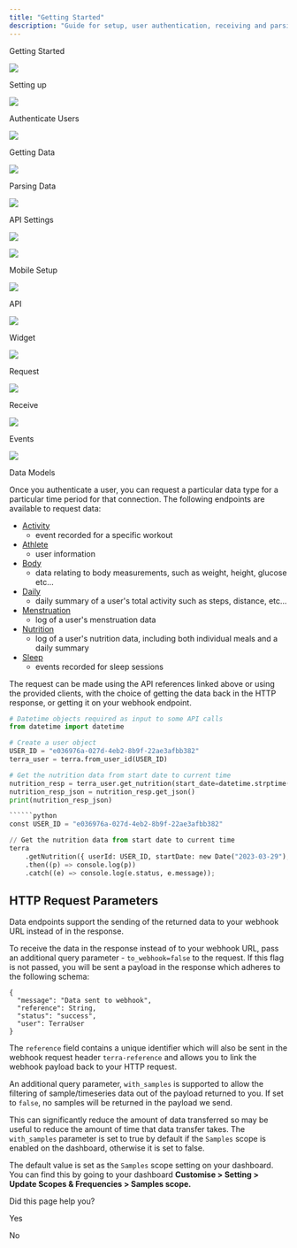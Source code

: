 ```yaml
---
title: "Getting Started"
description: "Guide for setup, user authentication, receiving and parsing data, and API settings"
---
```

Getting Started  
  
![](https://terradocs.s3.eu-west-2.amazonaws.com/icons/getting-started.png)

Setting up  
  
![](https://terradocs.s3.eu-west-2.amazonaws.com/icons/install-on-backend.png)

Authenticate Users  
  
![](https://terradocs.s3.eu-west-2.amazonaws.com/icons/authenticate-users.png)

Getting Data  
  
![](https://terradocs.s3.eu-west-2.amazonaws.com/icons/receive-data.png)

Parsing Data  
  
![](https://terradocs.s3.eu-west-2.amazonaws.com/icons/understand-our-data.png)

API Settings  
  
![](https://terradocs.s3.eu-west-2.amazonaws.com/icons/customise-terra.png)

![](https://terradocs.s3.eu-west-2.amazonaws.com/icons/manage-integrations.png)  
  
Mobile Setup

![](https://terradocs.s3.eu-west-2.amazonaws.com/icons/api-data-models.png)  
  
API

![](https://terradocs.s3.eu-west-2.amazonaws.com/icons/widget.png)  
  
Widget

![](https://terradocs.s3.eu-west-2.amazonaws.com/icons/historical-data.png)  
  
Request

![](https://terradocs.s3.eu-west-2.amazonaws.com/icons/new-data.png)  
  
Receive

![](https://terradocs.s3.eu-west-2.amazonaws.com/icons/event-types.png)  
  
Events

![](https://terradocs.s3.eu-west-2.amazonaws.com/icons/api-data-models.png)  
  
Data Models

Once you authenticate a user, you can request a particular data type for a particular time period for that connection. The following endpoints are available to request data:

*   [Activity](/reference/get-activity-data)
     - event recorded for a specific workout
*   [Athlete](/reference/get-athlete-data)
     - user information
*   [Body](/reference/get-body-data)
     - data relating to body measurements, such as weight, height, glucose etc...
*   [Daily](/reference/get-daily-data)
     - daily summary of a user's total activity such as steps, distance, etc...
*   [Menstruation](/reference/get-menstruation-data)
     - log of a user's menstruation data
*   [Nutrition](/reference/get-nutrition-data)
     - log of a user's nutrition data, including both individual meals and a daily summary
*   [Sleep](/reference/get-sleep-data)
     - events recorded for sleep sessions

The request can be made using the API references linked above or using the provided clients, with the choice of getting the data back in the HTTP response, or getting it on your webhook endpoint.

```python
# Datetime objects required as input to some API calls
from datetime import datetime

# Create a user object
USER_ID = "e036976a-027d-4eb2-8b9f-22ae3afbb382"
terra_user = terra.from_user_id(USER_ID)

# Get the nutrition data from start date to current time
nutrition_resp = terra_user.get_nutrition(start_date=datetime.strptime('2023-03-29','%Y-%m-%d'), end_date=datetime.now(), to_webhook = False )
nutrition_resp_json = nutrition_resp.get_json()
print(nutrition_resp_json)

``````python
const USER_ID = "e036976a-027d-4eb2-8b9f-22ae3afbb382"

// Get the nutrition data from start date to current time
terra
    .getNutrition({ userId: USER_ID, startDate: new Date("2023-03-29"), endDate: new Date(), toWebhook: false })
    .then((p) => console.log(p))
    .catch((e) => console.log(e.status, e.message));

```

## HTTP Request Parameters

Data endpoints support the sending of the returned data to your webhook URL instead of in the response.

To receive the data in the response instead of to your webhook URL, pass an additional query parameter - `to_webhook=false` to the request. If this flag is not passed, you will be sent a payload in the response which adheres to the following schema:

```payload format
{
  "message": "Data sent to webhook",
  "reference": String,
  "status": "success",
  "user": TerraUser
}

```

The `reference` field contains a unique identifier which will also be sent in the webhook request header `terra-reference` and allows you to link the webhook payload back to your HTTP request.

An additional query parameter, `with_samples` is supported to allow the filtering of sample/timeseries data out of the payload returned to you. If set to `false`, no samples will be returned in the payload we send.

This can significantly reduce the amount of data transferred so may be useful to reduce the amount of time that data transfer takes. The `with_samples` parameter is set to true by default if the `Samples` scope is enabled on the dashboard, otherwise it is set to false.

The default value is set as the `Samples` scope setting on your dashboard. You can find this by going to your dashboard **Customise > Setting > Update Scopes & Frequencies > Samples scope.**

Did this page help you?

Yes

No
